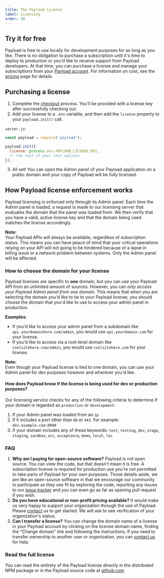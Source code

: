 ```yaml
---
title: The Payload License
label: Licensing
order: 30
---
```


## Try it for free

Payload is free to use locally for development purposes for as long as you like. There is no obligation to purchase a subscription until it's time to deploy to production or you'd like to receive support from Payload developers. At that time, you can purchase a license and manage your subscriptions from your [Payload account](/account). For information on cost, see the [pricing](/pricing) page for details.

## Purchasing a license

1. Complete the [checkout](/checkout) process. You'll be provided with a license key after successfully checking out.
1. Add your license to a `.env` variable, and then add the `license` property to your `payload.init()` call.

`server.js`:
```js
const payload = require('payload');

payload.init({
  license: process.env.PAYLOAD_LICENSE_KEY,
  // the rest of your init options
});
```

3. All set! You can open the Admin panel of your Payload application on a public domain and your copy of Payload will be fully licensed.

## How Payload license enforcement works

Payload licensing is enforced only through its Admin panel. Each time the Admin panel is loaded, a request is made to our licensing server that evaluates the domain that the panel was loaded from. We then verify that you have a valid, active license key and that the domain being used matches the license accordingly.

<Banner type="success">
  <strong>Note:</strong><br/>
  Your Payload APIs will always be available, regardless of subscription status. This means you can have peace of mind that your critical operations relying on your API will not going to be hindered because of a lapse in billing issue or a network problem between systems. Only the Admin panel will be affected.
</Banner>

### How to choose the domain for your license

Payload licenses are specific to **one** domain, but you can use your Payload API from an unlimited amount of sources. However, you can *only access your Payload Admin panel from one domain*. This means that when you are selecting the domain you'd like to tie to your Payload license, you should choose the domain that you'd like to use to access your admin panel in production.

**Examples:**

- If you'd like to access your admin panel from a subdomain like `api.yourdomainhere.com/admin`, you would use `api.yourdomain.com` for your license.
- If you'd like to access via a root-level domain like `coolsitehere.com/admin`, you would use `coolsitehere.com` for your license.

<Banner type="success">
  <strong>Note:</strong><br/>
  Even though your Payload license is tied to one domain, you can use your Admin panel for dev purposes however and wherever you'd like.
</Banner>

#### How does Payload know if the license is being used for dev or production purposes?

Our licensing service checks for any of the following criteria to determine if your domain is regarded as `production` or `development`:

1. If your Admin panel was loaded from an `ip`
1. If it includes a port other than `80` or `443`. For example: `dev.example.com:8000`
1. If your domain includes any of these keywords: `test`, `testing`, `dev`, `stage`, `staging`, `sandbox`, `acc`, `acceptance`, `demo`, `local`, `loc`

### FAQ

1. **Why am I paying for open-source software?** Payload is not open source. You can view the code, but that doesn't mean it is free. A subscription license is required for production use you're not permitted to take parts of Payload for your own purposes. Those details aside, we are like an open-source software in that we encourage our community to participate as they see fit by exploring the code, reporting any issues to our [issue tracker](https://github.com/payloadcms/payload/issues) and you can even go as far as opening pull request if you wish.
1. **Do you have educational or non-profit pricing available?** It would make us very happy to support your organization through the use of Payload. Please [contact](/contact) us to get started. We will ask to see verification of your organization's status.
1. **Can I transfer a license?** You can change the domain name of a license in your Payload account by clicking on the license domain name, finding the "Change domain" link and following the instructions. If you need to transfer ownership to another user or organization, you can [contact us](mailto:info@payloadcms.com) for help.

### Read the full license
You can read the entirety of the Payload license directly in the distributed NPM package or in the Payload source code at [github.com](https://github.com/payloadcms/payload/blob/master/license.md)
